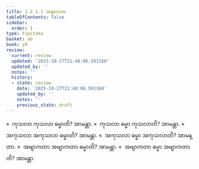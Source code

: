 ```yaml
---
title: 1.2.1.1 အနုလောမ
tableOfContents: false
sidebar:
  order: 1
type: tipitaka
basket: ab
book: y9
review:
  current: review
  updated: '2025-10-27T21:48:06.591160'
  updated_by: ''
  notes: ''
  history:
  - state: review
    date: '2025-10-27T21:48:06.591160'
    updated_by: ''
    notes: ''
    previous_state: draft
---
```



<ReviewStatus review={frontmatter.review} showDetails={true} />

<HypothesisAnnotation frontmatter={frontmatter} />

<DynamicBreadcrumb />

<Division number="17" book="y9" e="ch" v="35" p="3">

<Paragraph number="75" book="y9">
»  ကုသလာ ကုသလာ ဓမ္မာတိ? အာမန္တာ.
</Paragraph>

<Paragraph number="76" book="y9">
«  ကုသလာ ဓမ္မာ ကုသလာတိ? အာမန္တာ.
</Paragraph>

<Paragraph number="77" book="y9">
»  အကုသလာ အကုသလာ ဓမ္မာတိ? အာမန္တာ.
</Paragraph>

<Paragraph number="78" book="y9">
«  အကုသလာ ဓမ္မာ အကုသလာတိ? အာမန္တာ.
</Paragraph>

<Paragraph number="79" book="y9">
»  အဗျာကတာ အဗျာကတာ ဓမ္မာတိ? အာမန္တာ.
</Paragraph>

<Paragraph number="80" book="y9">
«  အဗျာကတာ ဓမ္မာ အဗျာကတာတိ? အာမန္တာ.
</Paragraph>
</Division>